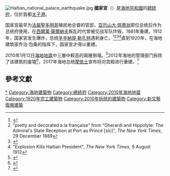 {{Infobox building
| name                 = 國家宮
| native_name          =Palais National
| native_name_lang     =
| former_names         =
| alternate_names      =
| image                =Palacio presidencial de Haiti.jpg
| image_alt            =250px
| caption              =國家宮
| altitude             = 
| building_type        =
| architectural_style  =
| structural_system    =
| cost                 =
| ren_cost             =
| client               =
| owner                =
| current_tenants      = 
| landlord             =
| location             =
| address              =
| location_town        =[[太子港|太子港]]
| location_country     ={{flag|海地}}
| iso_region           =
| coordinates_display  = 
| latitude             =
| longitude            =
| coordinates          = 
| start_date           = 
| completion_date      = 
| inauguration_date    = 
| renovation_date      =
| demolition_date      =
| destruction_date     =
| height               = 
| diameter             =
| antenna_spire        =
| roof                 =
| top_floor            =
| other_dimensions     = 
| floor_count          = 
| floor_area           = 
| seating_type         =
| seating_capacity     = 
| elevator_count       =
| main_contractor      =
| architect            =
| architecture_firm    =
| structural_engineer  =
| services_engineer    =
| civil_engineer       =
| other_designers      =
| quantity_surveyor    =
| awards               =
| ren_architect        =
| ren_firm             =
| ren_str_engineer     =
| ren_serv_engineer    =
| ren_civ_engineer     =
| ren_oth_designers    =
| ren_qty_surveyor     =
| ren_awards           =
| url                  =
| references           = 
}}

[[File:Haitian_national_palace_earthquake.jpg|thumb]]
'''國家宮'''（{{lang-fr|Palais National}}）是[[海地共和國|海地共和國]]的[[總統府|總統府]]，位於首都[[太子港|太子港]]。

国家宮最早为[[法屬聖多明哥|法屬聖多明哥]]殖民地总督的官邸，[[亚历山大·佩蒂翁|亚历山大·佩蒂翁]]即位总统后作为总统府使用，在[[西爾萬·薩爾納夫|西爾萬·薩爾納夫]]叛乱时代曾被交战军队炸毁，1881年重建。1912年，国家宮发生爆炸，总统[[辛辛納提·勒孔特|辛辛納提·勒孔特]]遇刺身亡。<ref>{{cite journal |author= Harry Johnston |url=http://hdl.handle.net/2027/njp.32101077278131?urlappend=%3Bseq=551 |title=Haiti: The Home of Twin Republics |location=USA |journal=National Geographic Magazine |volume= 38 |year= 1920 |page= 496}}</ref><ref>"pretty and decorated à la française" from "Gherardi and Hippolyte: The Admiral's State Reception at Port au Prince [sic]", ''The New York Times'', 29 December 1889</ref><ref name='Plummer'>{{cite journal|title=Race, Nationality, and Trade in the Caribbean: The Syrians in Haiti, 1903–1934 |journal=The International History Review|date=October 1981|first=Brenda Gayle|last=Plummer|volume=3|issue=4|pages=517–539|id= |url=|format=|doi=10.1080/07075332.1981.9640260}}</ref><ref>"Explosion Kills Haitian President", ''The New York Times'', 9 August 1912</ref>直到1920年，在海地建筑家乔治·包桑的指挥下，国家宮才得以重建。

2010年1月12日[[2010年海地地震|海地地震]]中三層中較高的兩層倒塌。<ref>{{cite news
|publisher=[[悉尼晨鋒報|悉尼晨鋒報]]
|date=2010年1月13日
|title=Hundreds feared dead in Haiti earthquake
|url=http://news.smh.com.au/breaking-news-world/hundreds-feared-dead-in-haiti-earthquake-20100113-m5d3.html
|accessdate=2010年1月14日
|archive-date=2014年10月24日
|archive-url=https://web.archive.org/web/20141024152432/http://news.smh.com.au/breaking-news-world/hundreds-feared-dead-in-haiti-earthquake-20100113-m5d3.html
|dead-url=no
}}</ref>2012年海地的管理部门拆除了该建筑的废墟<ref>{{cite news| url =https://www.nytimes.com/2012/09/14/world/americas/haitis-national-palace-being-demolished.html| title =Palace in Haiti, Damaged by Quake, Is Being Razed| publisher =纽约时报| date =2012-09-14| accessdate =2018-08-24| archiveurl =https://web.archive.org/web/20160717203102/https://www.nytimes.com/2012/09/14/world/americas/haitis-national-palace-being-demolished.html| archivedate =2016-07-17| dead-url =no}}</ref>，2017年海地总统[[若弗内尔·莫伊兹|摩依士]]宣布将对宫殿进行重建。<ref>{{cite news |title=Haiti to rebuild quake-damaged palace |url=https://www.bbc.com/news/world-latin-america-39649680 |accessdate=2018-08-23 |work=BBC News |date=2017-04-19 |archive-date=2018-06-17 |archive-url=https://web.archive.org/web/20180617145741/https://www.bbc.com/news/world-latin-america-39649680 |dead-url=no }}</ref>

== 參考文獻 ==
{{reflist}}

{{2010年海地地震}}

[[Category:海地總統|*]]
[[Category:海地建築物|Category:海地建築物]]
[[Category:總統府|Category:總統府]]
[[Category:2010年海地地震|Category:2010年海地地震]]
[[Category:1920年完工建築物|Category:1920年完工建築物]]
[[Category:2010年拆除的建築物|Category:2010年拆除的建築物]]
[[Category:新文藝復興建築|Category:新文藝復興建築]]